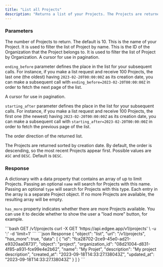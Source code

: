 ```yaml
---
title: "List all Projects"
description: "Returns a list of your Projects. The Projects are returned sorted by creation date, with the most recent Projects appearing first."
---
```


### Parameters

<ResponseField name="limit" type="int" optional>
  The number of Projects to return. The default is 10.
</ResponseField>

<ResponseField name="name" type="string">
  This is the name of your Project. It is used to filter the list of Project by name.
</ResponseField>

<ResponseField name="organization_id" type="string">
  This is the ID of the Organization that the Project belongs to. It is used to filter the list of Project by Organization.
</ResponseField>

<ResponseField name="ending_before" type="datetime">
  A cursor for use in pagination. 
  
  `ending_before` parameter defines the place in the list for your subsequent calls.
  For instance, if you make a list request and receive 100 Projects, the last one (the oldest) 
  having `2023-02-20T00:00:00Z` as its creation date, you can make a subsequent call
  with `ending_before=2023-02-20T00:00:00Z` in order to fetch the next page of the list.
</ResponseField>

<ResponseField name="starting_after" type="datetime">
  A cursor for use in pagination. 
  
  `starting_after` parameter defines the place in the list for your subsequent calls.
  For instance, if you make a list request and receive 100 Projects, the first one (the newest) 
  having `2023-02-20T00:00:00Z` as its creation date, you can make a subsequent call
  with `starting_after=2023-02-20T00:00:00Z` in order to fetch the previous page of the list.
</ResponseField>

<ResponseField name="order_direction" type="string">
  The order direction of the returned list. 
  
  The Projects are returned sorted by creation date. By default, the order is descending, so the most recent Projects appear first.
  Possible values are `ASC` and `DESC`. 
  Default is `DESC`.
</ResponseField>

### Response

A dictionary with a data property that contains an array of up to limit Projects. 
Passing an optional `name` will search for Projects with this name. 
Passing an optional `type` will search for Projects with this type.
Each entry in the array is a separate Project object. If no more Projects are available, the resulting array will be empty.

`has_more` property indicates whether there are more Projects available. You can use it to decide whether to show the 
user a "load more" button, for example.

<RequestExample>
```bash GET /v1/projects
curl -X GET 'https://api.edgee.app/v1/projects' \
-u '<token>:' 
-d 'limit=1'
```
</RequestExample>

<ResponseExample>
```json Response
{
  "object": "list",
  "url": "/v1/projects",
  "has_more": true,
  "data": [
    {
      "id": "fca28702-2ce9-45e0-ad21-e9320aa08731",
      "object": "project",
      "organization_id": "08d21004-d831-4f85-a931-fce99e4e2b62",
      "name": "My Projet",
      "description": "My project description",
      "created_at": "2023-09-18T14:33:27.138043Z",
      "updated_at": "2023-09-18T14:33:27.138043Z"
    }
  ]
}
```
</ResponseExample>

<Snippet file="snippet-edgee-sdk.mdx" />
